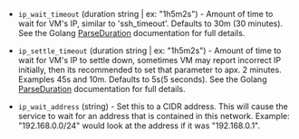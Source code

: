 <!-- Code generated from the comments of the WaitIpConfig struct in builder/vsphere/common/step_wait_for_ip.go; DO NOT EDIT MANUALLY -->

-   `ip_wait_timeout` (duration string | ex: "1h5m2s") - Amount of time to wait for VM's IP, similar to 'ssh_timeout'.
    Defaults to 30m (30 minutes). See the Golang
    [ParseDuration](https://golang.org/pkg/time/#ParseDuration) documentation
    for full details.
    
-   `ip_settle_timeout` (duration string | ex: "1h5m2s") - Amount of time to wait for VM's IP to settle down, sometimes VM may
    report incorrect IP initially, then its recommended to set that
    parameter to apx. 2 minutes. Examples 45s and 10m. Defaults to
    5s(5 seconds). See the Golang
    [ParseDuration](https://golang.org/pkg/time/#ParseDuration) documentation
     for full details.
    
-   `ip_wait_address` (string) - Set this to a CIDR address. This will cause the service to wait for an address that is contained in
    this network. Example: "192.168.0.0/24" would look at the address if it was "192.168.0.1".
    